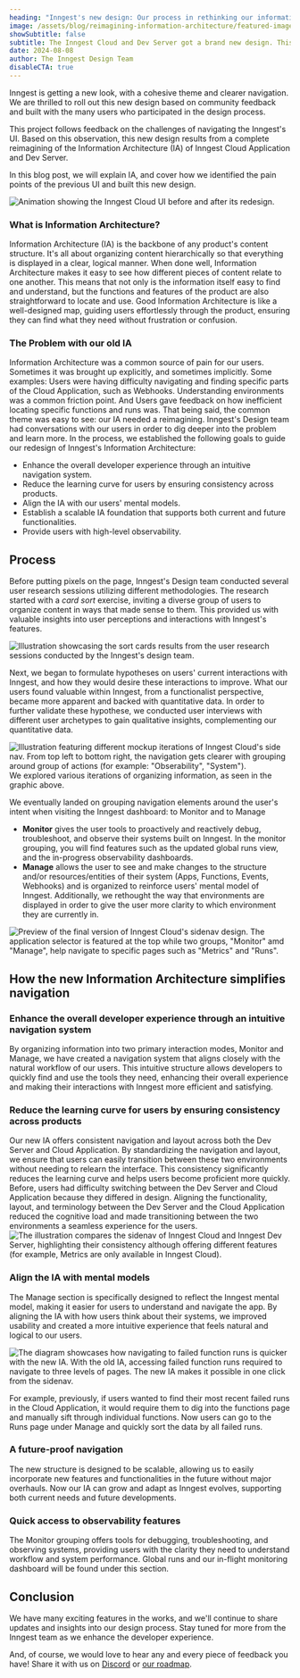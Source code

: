```yaml
---
heading: "Inngest's new design: Our process in rethinking our information architecture"
image: /assets/blog/reimagining-information-architecture/featured-image.png
showSubtitle: false
subtitle: The Inngest Cloud and Dev Server got a brand new design. This post digs into the process behind this new Information Architecture.
date: 2024-08-08
author: The Inngest Design Team
disableCTA: true
---
```



Inngest is getting a new look, with a cohesive theme and clearer navigation. We are thrilled to roll out this new design based on community feedback and built with the many users who participated in the design process.

This project follows feedback on the challenges of navigating the Inngest's UI. Based on this observation, this new design results from a complete reimagining of the Information Architecture (IA) of Inngest Cloud Application and Dev Server.

In this blog post, we will explain IA, and cover how we identified the pain points of the previous UI and built this new design.

![Animation showing the Inngest Cloud UI before and after its redesign.](/assets/blog/reimagining-information-architecture/image1.gif)

### What is Information Architecture?

Information Architecture (IA) is the backbone of any product's content structure. It's all about organizing content hierarchically so that everything is displayed in a clear, logical manner. When done well, Information Architecture makes it easy to see how different pieces of content relate to one another. This means that not only is the information itself easy to find and understand, but the functions and features of the product are also straightforward to locate and use. Good Information Architecture is like a well-designed map, guiding users effortlessly through the product, ensuring they can find what they need without frustration or confusion.

### The Problem with our old IA

Information Architecture was a common source of pain for our users. Sometimes it was brought up explicitly, and sometimes implicitly. Some examples: Users were having difficulty navigating and finding specific parts of the Cloud Application, such as Webhooks. Understanding environments was a common friction point. And Users gave feedback on how inefficient locating specific functions and runs was. That being said, the common theme was easy to see: our IA needed a reimagining. Inngest's Design team had conversations with our users in order to dig deeper into the problem and learn more. In the process, we established the following goals to guide our redesign of Inngest's Information Architecture:

* Enhance the overall developer experience through an intuitive navigation system.   
* Reduce the learning curve for users by ensuring consistency across products.   
* Align the IA with our users' mental models.  
* Establish a scalable IA foundation that supports both current and future functionalities.   
* Provide users with high-level observability.

## Process

Before putting pixels on the page, Inngest's Design team conducted several user research sessions utilizing different methodologies. The research started with a *card sort* exercise, inviting a diverse group of users to organize content in ways that made sense to them. This provided us with valuable insights into user perceptions and interactions with Inngest's features.

![Illustration showcasing the sort cards results from the user research sessions conducted by the Inngest's design team.](/assets/blog/reimagining-information-architecture/image2.png)

Next, we began to formulate hypotheses on users' current interactions with Inngest, and how they would desire these interactions to improve. What our users found valuable within Inngest, from a functionalist perspective, became more apparent and backed with quantitative data. In order to further validate these hypothese, we conducted user interviews with different user archetypes to gain qualitative insights, complementing our quantitative data.

![Illustration featuring different mockup iterations of Inngest Cloud's side nav. From top left to bottom right, the navigation gets clearer with grouping around group of actions (for example: "Obserability", "System").](/assets/blog/reimagining-information-architecture/image3.png)
We explored various iterations of organizing information, as seen in the graphic above.

We eventually landed on grouping navigation elements around the user's intent when visiting the Inngest dashboard: to Monitor and to Manage

- **Monitor** gives the user tools to proactively and reactively debug, troubleshoot, and observe their systems built on Inngest. In the monitor grouping, you will find features such as the updated global runs view, and the in-progress observability dashboards.  
- **Manage** allows the user to see and make changes to the structure and/or resources/entities of their system (Apps, Functions, Events, Webhooks) and is organized to reinforce users' mental model of Inngest. Additionally, we rethought the way that environments are displayed in order to give the user more clarity to which environment they are currently in. 

![Preview of the final version of Inngest Cloud's sidenav design. The application selector is featured at the top while two groups, "Monitor" amd "Manage", help navigate to specific pages such as "Metrics" and "Runs".](/assets/blog/reimagining-information-architecture/image4.png)

## How the new Information Architecture simplifies navigation

### Enhance the overall developer experience through an intuitive navigation system

By organizing information into two primary interaction modes, Monitor and Manage, we have created a navigation system that aligns closely with the natural workflow of our users. This intuitive structure allows developers to quickly find and use the tools they need, enhancing their overall experience and making their interactions with Inngest more efficient and satisfying.

### Reduce the learning curve for users by ensuring consistency across products

Our new IA offers consistent navigation and layout across both the Dev Server and Cloud Application. By standardizing the navigation and layout, we ensure that users can easily transition between these two environments without needing to relearn the interface. This consistency significantly reduces the learning curve and helps users become proficient more quickly. Before, users had difficulty switching between the Dev Server and Cloud Application because they differed in design. Aligning the functionality, layout, and terminology between the Dev Server and the Cloud Application reduced the cognitive load and made transitioning between the two environments a seamless experience for the users.
![The illustration compares the sidenav of Inngest Cloud and Inngest Dev Server, highlighting their consistency although offering different features (for example, Metrics are only available in Inngest Cloud).](/assets/blog/reimagining-information-architecture/image5.png)

### Align the IA with mental models

The Manage section is specifically designed to reflect the Inngest mental model, making it easier for users to understand and navigate the app. By aligning the IA with how users think about their systems, we improved usability and created a more intuitive experience that feels natural and logical to our users.   

![The diagram showcases how navigating to failed function runs is quicker with the new IA. With the old IA, accessing failed function runs required to navigate to three levels of pages. The new IA makes it possible in one click from the sidenav.](/assets/blog/reimagining-information-architecture/image6.png)

For example, previously, if users wanted to find their most recent failed runs in the Cloud Application, it would require them to dig into the functions page and manually sift through individual functions. Now users can go to the Runs page under Manage and quickly sort the data by all failed runs.

### A future-proof navigation

The new structure is designed to be scalable, allowing us to easily incorporate new features and functionalities in the future without major overhauls. Now our IA can grow and adapt as Inngest evolves, supporting both current needs and future developments.

### Quick access to observability features

The Monitor grouping offers tools for debugging, troubleshooting, and observing systems, providing users with the clarity they need to understand workflow and system performance. Global runs and our in-flight monitoring dashboard will be found under this section.

## Conclusion


We have many exciting features in the works, and we'll continue to share updates and insights into our design process. Stay tuned for more from the Inngest team as we enhance the developer experience.

And, of course, we would love to hear any and every piece of feedback you have! Share it with us on [Discord](https://www.inngest.com/discord?ref=blog) or [our roadmap](https://roadmap.inngest.com/roadmap).
